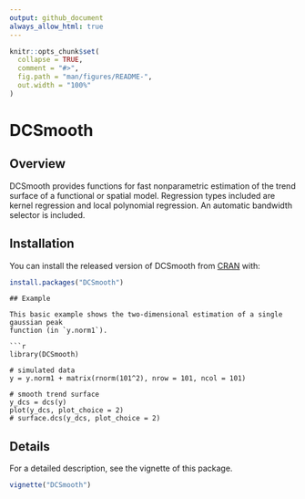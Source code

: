 ```yaml
---
output: github_document
always_allow_html: true
---
```


<!-- README.md is generated from README.Rmd. Please edit that file -->

```r
knitr::opts_chunk$set(
  collapse = TRUE,
  comment = "#>",
  fig.path = "man/figures/README-",
  out.width = "100%"
)
```

# DCSmooth

<!-- badges: start -->
<!-- badges: end -->

## Overview

DCSmooth provides functions for fast nonparametric estimation of the trend 
surface of a functional or spatial model. Regression types included are kernel
regression and local polynomial regression. An automatic bandwidth selector
is included.

## Installation

You can install the released version of DCSmooth from 
[CRAN](https://CRAN.R-project.org) with:

``` r
install.packages("DCSmooth")
```

```
## Example

This basic example shows the two-dimensional estimation of a single gaussian peak
function (in `y.norm1`).

```r
library(DCSmooth)

# simulated data
y = y.norm1 + matrix(rnorm(101^2), nrow = 101, ncol = 101)

# smooth trend surface
y_dcs = dcs(y)
plot(y_dcs, plot_choice = 2)
# surface.dcs(y_dcs, plot_choice = 2)
```

## Details

For a detailed description, see the vignette of this package.

```r
vignette("DCSmooth")
```
